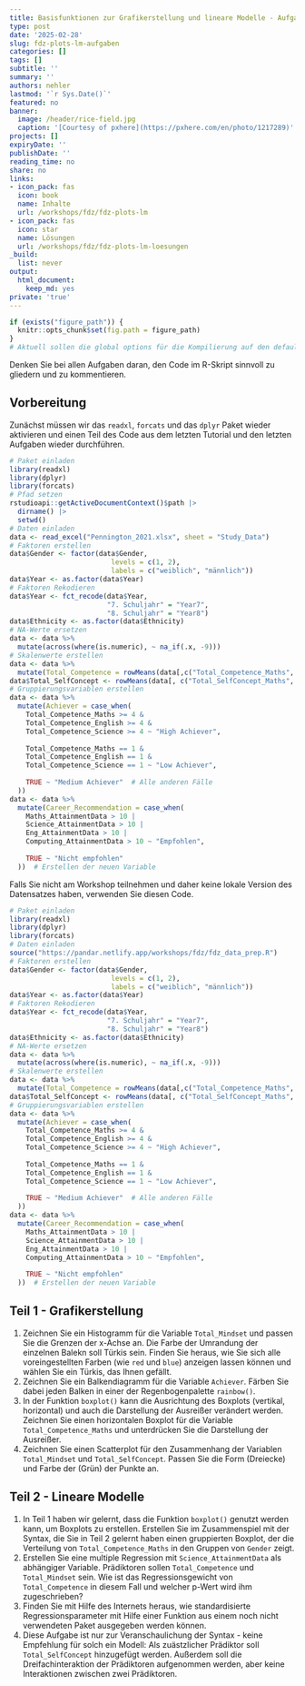 ```yaml
---
title: Basisfunktionen zur Grafikerstellung und lineare Modelle - Aufgaben
type: post
date: '2025-02-28'
slug: fdz-plots-lm-aufgaben
categories: []
tags: []
subtitle: ''
summary: ''
authors: nehler
lastmod: '`r Sys.Date()`'
featured: no
banner:
  image: /header/rice-field.jpg
  caption: '[Courtesy of pxhere](https://pxhere.com/en/photo/1217289)'
projects: []
expiryDate: ''
publishDate: ''
reading_time: no
share: no
links:
- icon_pack: fas
  icon: book
  name: Inhalte
  url: /workshops/fdz/fdz-plots-lm
- icon_pack: fas
  icon: star
  name: Lösungen
  url: /workshops/fdz/fdz-plots-lm-loesungen
_build:
  list: never
output:
  html_document:
    keep_md: yes
private: 'true'
---
```




```r
if (exists("figure_path")) {
  knitr::opts_chunk$set(fig.path = figure_path)
}
# Aktuell sollen die global options für die Kompilierung auf den default Einstellungen gelassen werden
```

Denken Sie bei allen Aufgaben daran, den Code im R-Skript sinnvoll zu gliedern und zu kommentieren.


## Vorbereitung

Zunächst müssen wir das `readxl`, `forcats` und das `dplyr` Paket wieder aktivieren und einen Teil des Code aus dem letzten Tutorial und den letzten Aufgaben wieder durchführen.

```r
# Paket einladen
library(readxl)
library(dplyr)
library(forcats)
# Pfad setzen
rstudioapi::getActiveDocumentContext()$path |>
  dirname() |>
  setwd()
# Daten einladen
data <- read_excel("Pennington_2021.xlsx", sheet = "Study_Data")
# Faktoren erstellen
data$Gender <- factor(data$Gender, 
                         levels = c(1, 2),
                         labels = c("weiblich", "männlich"))
data$Year <- as.factor(data$Year)
# Faktoren Rekodieren
data$Year <- fct_recode(data$Year, 
                        "7. Schuljahr" = "Year7",
                        "8. Schuljahr" = "Year8")
data$Ethnicity <- as.factor(data$Ethnicity)
# NA-Werte ersetzen
data <- data %>%
  mutate(across(where(is.numeric), ~ na_if(.x, -9)))
# Skalenwerte erstellen
data <- data %>%
  mutate(Total_Competence = rowMeans(data[,c("Total_Competence_Maths", "Total_Competence_English", "Total_Competence_Science")]))
data$Total_SelfConcept <- rowMeans(data[, c("Total_SelfConcept_Maths", "Total_SelfConcept_Science", "Total_SelfConcept_English")]) 
# Gruppierungsvariablen erstellen
data <- data %>%
  mutate(Achiever = case_when(
    Total_Competence_Maths >= 4 & 
    Total_Competence_English >= 4 & 
    Total_Competence_Science >= 4 ~ "High Achiever",
    
    Total_Competence_Maths == 1 & 
    Total_Competence_English == 1 & 
    Total_Competence_Science == 1 ~ "Low Achiever",
    
    TRUE ~ "Medium Achiever"  # Alle anderen Fälle
  ))
data <- data %>%
  mutate(Career_Recommendation = case_when(
    Maths_AttainmentData > 10 |
    Science_AttainmentData > 10 |
    Eng_AttainmentData > 10 |
    Computing_AttainmentData > 10 ~ "Empfohlen",
    
    TRUE ~ "Nicht empfohlen"
  ))  # Erstellen der neuen Variable
```
Falls Sie nicht am Workshop teilnehmen und daher keine lokale Version des Datensatzes haben, verwenden Sie diesen Code.

```r
# Paket einladen
library(readxl)
library(dplyr)
library(forcats)
# Daten einladen
source("https://pandar.netlify.app/workshops/fdz/fdz_data_prep.R")
# Faktoren erstellen
data$Gender <- factor(data$Gender, 
                         levels = c(1, 2),
                         labels = c("weiblich", "männlich"))
data$Year <- as.factor(data$Year)
# Faktoren Rekodieren
data$Year <- fct_recode(data$Year, 
                        "7. Schuljahr" = "Year7",
                        "8. Schuljahr" = "Year8")
data$Ethnicity <- as.factor(data$Ethnicity)
# NA-Werte ersetzen
data <- data %>%
  mutate(across(where(is.numeric), ~ na_if(.x, -9)))
# Skalenwerte erstellen
data <- data %>%
  mutate(Total_Competence = rowMeans(data[,c("Total_Competence_Maths", "Total_Competence_English", "Total_Competence_Science")]))
data$Total_SelfConcept <- rowMeans(data[, c("Total_SelfConcept_Maths", "Total_SelfConcept_Science", "Total_SelfConcept_English")])
# Gruppierungsvariablen erstellen
data <- data %>%
  mutate(Achiever = case_when(
    Total_Competence_Maths >= 4 & 
    Total_Competence_English >= 4 & 
    Total_Competence_Science >= 4 ~ "High Achiever",
    
    Total_Competence_Maths == 1 & 
    Total_Competence_English == 1 & 
    Total_Competence_Science == 1 ~ "Low Achiever",
    
    TRUE ~ "Medium Achiever"  # Alle anderen Fälle
  ))
data <- data %>%
  mutate(Career_Recommendation = case_when(
    Maths_AttainmentData > 10 |
    Science_AttainmentData > 10 |
    Eng_AttainmentData > 10 |
    Computing_AttainmentData > 10 ~ "Empfohlen",
    
    TRUE ~ "Nicht empfohlen"
  ))  # Erstellen der neuen Variable
```



## Teil 1 - Grafikerstellung


1. Zeichnen Sie ein Histogramm für die Variable `Total_Mindset` und passen Sie die Grenzen der x-Achse an. Die Farbe der Umrandung der einzelnen Balekn soll Türkis sein. Finden Sie heraus, wie Sie sich alle voreingestellten Farben (wie `red` und `blue`) anzeigen lassen können und wählen Sie ein Türkis, das Ihnen gefällt.
2. Zeichnen Sie ein Balkendiagramm für die Variable `Achiever`. Färben Sie dabei jeden Balken in einer der Regenbogenpalette `rainbow()`.
3. In der Funktion `boxplot()` kann die Ausrichtung des Boxplots (vertikal, horizontal) und auch die Darstellung der Ausreißer verändert werden. Zeichnen Sie einen horizontalen Boxplot für die Variable `Total_Competence_Maths` und unterdrücken Sie die Darstellung der Ausreißer.
4. Zeichnen Sie einen Scatterplot für den Zusammenhang der Variablen `Total_Mindset` und `Total_SelfConcept`. Passen Sie die Form (Dreiecke) und Farbe der (Grün) der Punkte an.



## Teil 2 - Lineare Modelle

1. In Teil 1 haben wir gelernt, dass die Funktion `boxplot()` genutzt werden kann, um Boxplots zu erstellen. Erstellen Sie im Zusammenspiel mit der Syntax, die Sie in Teil 2 gelernt haben einen gruppierten Boxplot, der die Verteilung von `Total_Competence_Maths` in den Gruppen von `Gender` zeigt.
2. Erstellen Sie eine multiple Regression mit `Science_AttainmentData` als abhängiger Variable. Prädiktoren sollen `Total_Competence` und `Total_Mindset` sein. Wie ist das Regressionsgewicht von `Total_Competence` in diesem Fall und welcher p-Wert wird ihm zugeschrieben?  
3. Finden Sie mit Hilfe des Internets heraus, wie standardisierte Regressionsparameter mit Hilfe einer Funktion aus einem noch nicht verwendeten Paket ausgegeben werden können.
4. Diese Aufgabe ist nur zur Veranschaulichung der Syntax - keine Empfehlung für solch ein Modell: Als zuästzlicher Prädiktor soll `Total_SelfConcept` hinzugefügt werden. Außerdem soll die Dreifachinteraktion der Prädiktoren aufgenommen werden, aber keine Interaktionen zwischen zwei Prädiktoren.

